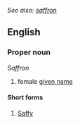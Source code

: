 ''See also: [[saffron]]''
==English==
===Proper noun===
''Saffron''
# female [[given name]]

====Short forms====
#[[Saffy]]